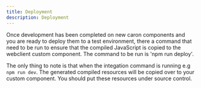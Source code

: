 ```yaml
---
title: Deployment
description: Deployment
---
```


Once development has been completed on new caron components and  you are ready to deploy them to a test environment, there a command that need to be run to ensure that the compiled JavaScript is copied to the webclient custom component.
The command to be run is 'npm run deploy'.

The only thing to note is that when the integation command is running e.g `npm run dev`. The generated compiled resources will be copied over to your custom component. You should put these resources under source control.
